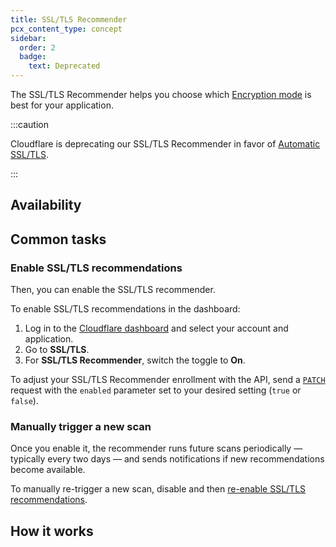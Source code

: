 ```yaml
---
title: SSL/TLS Recommender
pcx_content_type: concept
sidebar:
  order: 2
  badge:
    text: Deprecated
---
```



The SSL/TLS Recommender helps you choose which [Encryption mode](/ssl/origin-configuration/ssl-modes/) is best for your application.

:::caution

Cloudflare is deprecating our SSL/TLS Recommender in favor of [Automatic SSL/TLS](/ssl/origin-configuration/ssl-modes/#automatic-ssltls-default).

:::

## Availability

<FeatureTable id="ssl.ssl_tls_recommender" />

## Common tasks

### Enable SSL/TLS recommendations

<Render file="ssl-recommender-prereqs" />

Then, you can enable the SSL/TLS recommender.

<Tabs syncKey="dashPlusAPI"> <TabItem label="Dashboard">

To enable SSL/TLS recommendations in the dashboard:

1. Log in to the [Cloudflare dashboard](https://dash.cloudflare.com) and select your account and application.
2. Go to **SSL/TLS**.
3. For **SSL/TLS Recommender**, switch the toggle to **On**.

</TabItem> <TabItem label="API">

To adjust your SSL/TLS Recommender enrollment with the API, send a [`PATCH`](/api/operations/ssl/-tls-mode-recommendation-ssl/-tls-recommendation) request with the `enabled` parameter set to your desired setting (`true` or `false`).

</TabItem> </Tabs>

### Manually trigger a new scan

Once you enable it, the recommender runs future scans periodically — typically every two days — and sends notifications if new recommendations become available.

To manually re-trigger a new scan, disable and then [re-enable SSL/TLS recommendations](#enable-ssltls-recommendations).

## How it works

<Render file="ssl-recommender-post-setup" />
